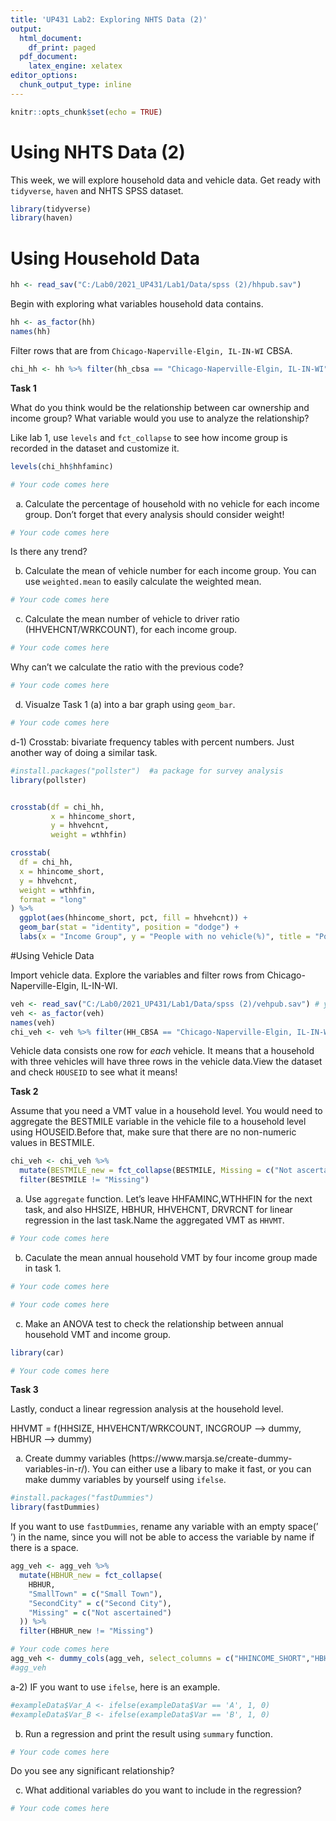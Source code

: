 ---
title: 'UP431 Lab2: Exploring NHTS Data (2)'
output:
  html_document:
    df_print: paged
  pdf_document: 
    latex_engine: xelatex
editor_options:
  chunk_output_type: inline
---

```{r setup, include=FALSE}
knitr::opts_chunk$set(echo = TRUE)
```
<!--
Updated: 2021-02-11 by Chaeyeon Han @ University of Illinois at Urbana-Champaign UP431 Spring 2021
-->

# Using NHTS Data (2) 
  
This week, we will explore household data and vehicle data. Get ready with `tidyverse`, `haven` and NHTS SPSS dataset.

```{r}
library(tidyverse)
library(haven)
```


# Using Household Data

```{r}
hh <- read_sav("C:/Lab0/2021_UP431/Lab1/Data/spss (2)/hhpub.sav")
```

Begin with exploring what variables household data contains.

```{r}
hh <- as_factor(hh)
names(hh)
```
Filter rows that are from `Chicago-Naperville-Elgin, IL-IN-WI` CBSA. 

```{r}
chi_hh <- hh %>% filter(hh_cbsa == "Chicago-Naperville-Elgin, IL-IN-WI")
```


**Task 1** 

What do you think would be the relationship between car ownership and income group? 
What variable would you use to analyze the relationship?

Like lab 1, use `levels` and `fct_collapse` to see how income group is recorded in the dataset and customize it. 

```{r}
levels(chi_hh$hhfaminc)
```

```{r}
# Your code comes here

```

a) Calculate the percentage of household with no vehicle for each income group. Don't forget that every analysis should consider weight! 

```{r}
# Your code comes here

```
Is there any trend?


b) Calculate the mean of vehicle number for each income group. You can use `weighted.mean` to easily calculate the weighted mean.

```{r}
# Your code comes here

```

c) Calculate the mean number of vehicle to driver ratio (HHVEHCNT/WRKCOUNT), for each income group.

```{r}
# Your code comes here

```
Why can't we calculate the ratio with the previous code?

```{r}
# Your code comes here

```

d) Visualze Task 1 (a) into a bar graph using `geom_bar`. 

```{r}
# Your code comes here

```

d-1) Crosstab: 
bivariate frequency tables with percent numbers. Just another way of doing a similar task.

```{r, eval=FALSE}
#install.packages("pollster")  #a package for survey analysis
library(pollster)


crosstab(df = chi_hh,
         x = hhincome_short,
         y = hhvehcnt,
         weight = wthhfin)

crosstab(
  df = chi_hh,
  x = hhincome_short,
  y = hhvehcnt,
  weight = wthhfin,
  format = "long"
) %>%
  ggplot(aes(hhincome_short, pct, fill = hhvehcnt)) +
  geom_bar(stat = "identity", position = "dodge") +
  labs(x = "Income Group", y = "People with no vehicle(%)", title = "Population with No Vehicle by Income Group in Chicago CBSA")
```


#Using Vehicle Data

Import vehicle data. Explore the variables and filter rows from Chicago-Naperville-Elgin, IL-IN-WI.

```{r, eval = FALSE}
veh <- read_sav("C:/Lab0/2021_UP431/Lab1/Data/spss (2)/vehpub.sav") # your path
veh <- as_factor(veh)
names(veh)
chi_veh <- veh %>% filter(HH_CBSA == "Chicago-Naperville-Elgin, IL-IN-WI")
```

Vehicle data consists one row for *each* vehicle. It means that a household with three vehicles will have three rows in the vehicle data.View the dataset and check `HOUSEID` to see what it means!  

**Task 2**

Assume that you need a VMT value in a household level. You would need to aggregate the BESTMILE variable in the vehicle file to a household level using HOUSEID.Before that, make sure that there are no non-numeric values in BESTMILE.

```{r, eval = FALSE}
chi_veh <- chi_veh %>% 
  mutate(BESTMILE_new = fct_collapse(BESTMILE, Missing = c("Not ascertained"))) %>%
  filter(BESTMILE != "Missing")
```                                       

a) Use `aggregate` function. Let's leave HHFAMINC,WTHHFIN for the next task, and also HHSIZE, HBHUR, HHVEHCNT, DRVRCNT for linear regression in the last task.Name the aggregated VMT as `HHVMT`.

```{r}
# Your code comes here

```

b) Caculate the mean annual household VMT by four income group made in task 1.

```{r}
# Your code comes here

```

```{r}
# Your code comes here

```

c) Make an ANOVA test to check the relationship between annual household VMT and income group.

```{r}
library(car)

# Your code comes here
```
**Task 3** 

Lastly, conduct a linear regression analysis at the household level.

HHVMT = f(HHSIZE, HHVEHCNT/WRKCOUNT, INCGROUP --> dummy, HBHUR --> dummy)

a) Create dummy variables (https://www.marsja.se/create-dummy-variables-in-r/).
You can either use a libary to make it fast, or you can make dummy variables by yourself using `ifelse`.

```{r}
#install.packages("fastDummies")
library(fastDummies)
```

If you want to use `fastDummies`, rename any variable with an empty space(' ') in the name, since you will not be able to access the variable by name if there is a space.
 
```{r, eval = FALSE}
agg_veh <- agg_veh %>%
  mutate(HBHUR_new = fct_collapse(
    HBHUR,
    "SmallTown" = c("Small Town"),
    "SecondCity" = c("Second City"),
    "Missing" = c("Not ascertained")
  )) %>%
  filter(HBHUR_new != "Missing")
```

```{r, eval = FALSE}
# Your code comes here
agg_veh <- dummy_cols(agg_veh, select_columns = c("HHINCOME_SHORT","HBHUR_new"))
#agg_veh
```

a-2) IF you want to use `ifelse`, here is an example.

```{r}
#exampleData$Var_A <- ifelse(exampleData$Var == 'A', 1, 0)
#exampleData$Var_B <- ifelse(exampleData$Var == 'B', 1, 0)
```

b) Run a regression and print the result using `summary` function.

```{r}
# Your code comes here

```
Do you see any significant relationship?

c) What additional variables do you want to include in the regression?

```{r}
# Your code comes here
```


&nbsp;
